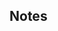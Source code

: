 {{TPRGT Story
|character          = Keqing
|date               = 2023-11-20
|zh                 = 
;今天是刻晴的生日哦，我们快去为她庆祝吧！
:'''派蒙：'''等你的时候，香菱还准备了金丝虾球哦。
:'''旅行者：'''派蒙已经盯了好久了……
:'''派蒙：'''我一口都没有吃呢！刻晴先吃吧。
:'''刻晴：'''今天事情有点多，谢谢你们等我。
:'''旅行者：'''如果工作到很晚的话，直接回去休息也没关系的。
:'''派蒙：'''是呀是呀，劳逸结合是不错，但也别紧绷过头哦。
:'''旅行者：'''派蒙还学刻晴说话。
:'''刻晴：'''…噗，没关系。今日事今日毕是我的行事准则，工作要今天完成，和你的约定也一样重要。
:'''刻晴：'''吃完饭再一起去逛一逛吧，如何？
|dialogue_review_zh = 「今日事今日毕是我的行事准则，工作要今天完成，和你的约定也一样重要。」
|en                 =
;Today is [[Keqing]]'s birthday, let's go and celebrate with her!
:'''Paimon:''' While we were waiting for you, [[Xiangling]] even prepared some [[Golden Shrimp Balls]].
:'''Traveler:''' Paimon's already been staring at them for a while...
:'''Paimon:''' I didn't eat a single one! Go ahead, Keqing.
:'''Keqing:''' There was quite a lot to take care of today. Thank you both for waiting for me.
:'''Traveler:''' If you have to work until really late, you can always just go home and rest.
:'''Paimon:''' That's right! Paimon's all for work-life balance, but Paimon thinks this is pushing it.<ref group="Note">This is a reference to {{Ref/VO|Keqing|闲聊・放松|zh}} (Chat: Relax). In Chinese, Paimon replaces {{zh|别放松过头|tl=you shouldn't slack off too much}} with {{zh|别紧绷过头|tl=you shouldn't put too much stress on yourself.}}</ref>
:'''Traveler:''' Paimon's even picking up on how Keqing usually talks.
:'''Keqing:''' ...Pfft, it's alright. I always try to finish the tasks I've started on the same day. Both my work and my appointments with you are equally important.
:'''Keqing:''' Why don't we have a stroll after we finish eating?
|dialogue_review_en = "I always try to finish the tasks I've started on the same day. Both my work and my appointments with you are equally important."
}}

==Notes==
{{Reflist|group=Note}}